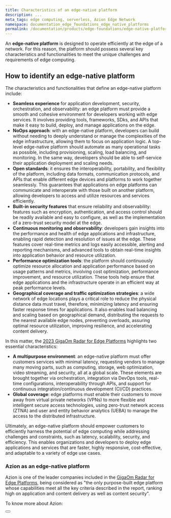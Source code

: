```yaml
---
title: Characteristics of an edge-native platform
description: ...
meta_tags: edge computing, serverless, Azion Edge Network
namespace: documentation_edge_foundations_edge_native_platforms
permalink: /documentation/products/edge-foundations/edge-native-platforms/
---
```



An **edge-native platform** is designed to operate efficiently at the edge of a network. For this reason, the platform should possess several key characteristics and functionalities to meet the unique challenges and requirements of edge computing.

## How to identify an edge-native platform

The characteristics and functionalities that define an edge-native platform include:

- **Seamless experience** for application development, security, orchestration, and observability: an edge platform must provide a smooth and cohesive environment for developers working with edge services. It involves providing tools, frameworks, SDks, and APIs that make it easy to build, deploy, and manage applications on the edge.
- **NoOps approach**: with an edge-native platform, developers can build without needing to deeply understand or manage the complexities of the edge infrastructure, allowing them to focus on application logic. A top-level edge-native platform should automate as many operational tasks as possible, including provisioning, scaling, load balancing, and monitoring. In the same way, developers should be able to self-service their application deployment and scaling needs.
- **Open standards**: it ensures the interoperability, portability, and flexibility of the platform, including data formats, communication protocols, and APIs that enable different edge devices and platforms to work together seamlessly. This guarantees that applications on edge platforms can communicate and interoperate with those built on another platform, allowing developers to access and utilize resources and services efficiently.
- **Built-in security features** that ensure reliability and observability: features such as encryption, authentication, and access control should be readily available and easy to configure, as well as the implementation of a zero-trust security model at the edge.
- **Continuous monitoring and observability**: developers gain insights into the performance and health of edge applications and infrastructure, enabling rapid detection and resolution of issues at the edge. These features cover real-time metrics and logs easily accessible, alerting and reporting mechanisms, and advanced tools to obtain real-time insights into application behavior and resource utilization.
- **Performance optimization tools**: the platform should continuously optimize resource allocation and application performance based on usage patterns and metrics, involving cost optimization, performance improvement, and resource utilization. These tools help ensure that edge applications and the infrastructure operate in an efficient way at peak performance levels.
- **Geographical coverage and traffic optimization strategies**: a wide network of edge locations plays a critical role to reduce the physical distance data must travel, therefore, minimizing latency and ensuring faster response times for applications. It also enables load balancing and scaling based on geographical demand, distributing the requests to the nearest available edge nodes, preventing overloads, assuring optimal resource utilization, improving resilience, and accelerating content delivery.

In this matter, the [2023 GigaOm Radar for Edge Platforms](https://www.azion.com/en/lp/gigaom-radar/) highlights two essential characteristics:

- **A multipurpose environment**: an edge-native platform must offer customers services with minimal latency, requesting vendors to manage many moving parts, such as computing, storage, web optimization, video streaming, and security, all at a global scale. These elements are brought together via orchestration, integration via DevOps tools, real-time configurations, interoperability through APIs, and support for continuous integration/continuous development (CI/CD) practices.
- **Global coverage**: edge platforms must enable their customers to move away from virtual private networks (VPNs) to more flexible and intelligent secure access technologies, using zero-trust network access (ZTNA) and user and entity behavior analytics (UEBA) to manage the access to the distributed infrastructure.

Ultimately, an edge-native platform should empower customers to efficiently harness the potential of edge computing while addressing challenges and constraints, such as latency, scalability, security, and efficiency. This enables organizations and developers to deploy edge applications and services that are faster, highly responsive, cost-effective, and adaptable to a variety of edge use cases.

### Azion as an edge-native platform

Azion is one of the leader companies included in the [GigaOm Radar for Edge Platforms](https://www.azion.com/en/blog/azion-named-leader-fast-mover-gigaom-report/), being considered as "the only purpose-built edge platform whose capabilities meet all the key criteria described in the report, ranking high on application and content delivery as well as content security".

To know more about Azion:

<Button href="/en/documentation/products/azion-foundations/about-azion-edge-platform/" text="Go to Azion foundations" variant="secondary"> 

</Button>
